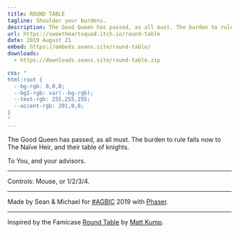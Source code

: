 ```yaml
---
title: ROUND TABLE
tagline: Shoulder your burdens.
description: The Good Queen has passed, as all must. The burden to rule falls now to The Naïve Heir, and their table of knights. Inspired by the Famicase <a href="https://famicase.com/19/softs/024.html">Round Table</a> by <a href="https://twitter.com/kump">Matt Kump</a>.
url: https://sweetheartsquad.itch.io/round-table
date: 2019 August 21
embed: https://embeds.seans.site/round-table/
downloads:
  - https://downloads.seans.site/round-table.zip

css: "
html:root {
  --bg-rgb: 0,0,0;
  --bg2-rgb: var(--bg-rgb);
  --text-rgb: 255,255,255;
  --accent-rgb: 201,0,0;
}
"
---
```


The Good Queen has passed, as all must. The burden to rule falls now to The Naïve Heir, and their table of knights.

To You, and your advisors.

---

Controls: Mouse, or 1/2/3/4.

---

Made by Sean & Michael for [#AGBIC](https://itch.io/jam/a-game-by-its-cover-2019) 2019 with [Phaser](https://phaser.io/).

---

Inspired by the Famicase [Round Table](https://famicase.com/19/softs/024.html) by [Matt Kump](https://twitter.com/kump).
